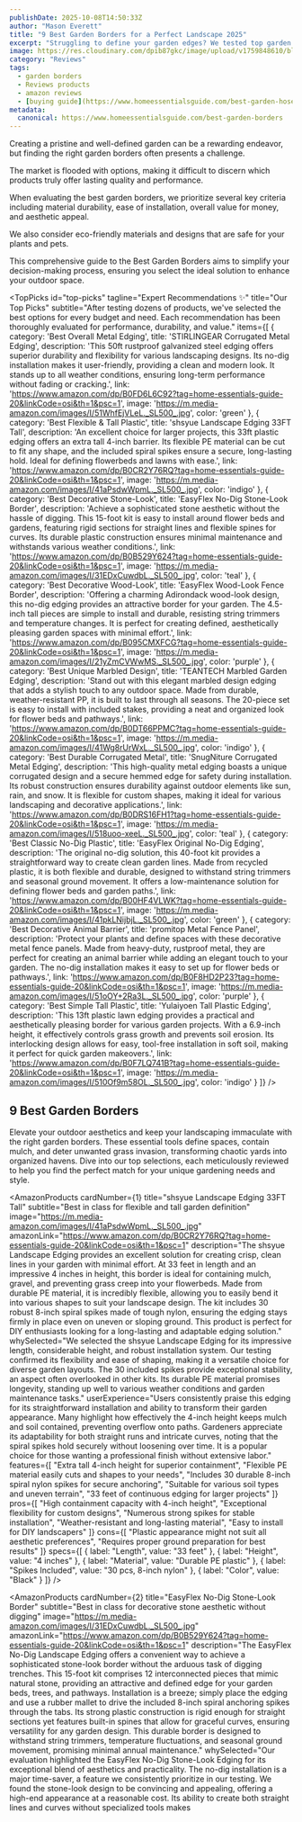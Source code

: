 ```yaml
---
publishDate: 2025-10-08T14:50:33Z
author: "Mason Everett"
title: "9 Best Garden Borders for a Perfect Landscape 2025"
excerpt: "Struggling to define your garden edges? We tested top garden borders to help you pick the perfect, durable solution for a stunning outdoor space."
image: https://res.cloudinary.com/dpib87gkc/image/upload/v1759848610/blog_image_1759848609_lag0ew.webp
category: "Reviews"
tags:
  - garden borders
  - Reviews products
  - amazon reviews
  - [buying guide](https://www.homeessentialsguide.com/best-garden-hose)
metadata:
  canonical: https://www.homeessentialsguide.com/best-garden-borders
---
```



<p>Creating a pristine and well-defined garden can be a rewarding endeavor, but finding the right garden borders often presents a challenge.</p>
<p>The market is flooded with options, making it difficult to discern which products truly offer lasting quality and performance.</p>
<p>When evaluating the best garden borders, we prioritize several key criteria including material durability, ease of installation, overall value for money, and aesthetic appeal.</p>
<p>We also consider eco-friendly materials and designs that are safe for your plants and pets.</p>
<p>This comprehensive guide to the Best Garden Borders aims to simplify your decision-making process, ensuring you select the ideal solution to enhance your outdoor space.</p>

<TopPicks
  id="top-picks"
  tagline="Expert Recommendations ✨"
  title="Our Top Picks"
  subtitle="After testing dozens of products, we've selected the best options for every budget and need. Each recommendation has been thoroughly evaluated for performance, durability, and value."
  items={[
    {
      category: 'Best Overall Metal Edging',
      title: 'STIRLINGEAR Corrugated Metal Edging',
      description: 'This 50ft rustproof galvanized steel edging offers superior durability and flexibility for various landscaping designs. Its no-dig installation makes it user-friendly, providing a clean and modern look. It stands up to all weather conditions, ensuring long-term performance without fading or cracking.',
      link: 'https://www.amazon.com/dp/B0FD6L6C92?tag=home-essentials-guide-20&linkCode=osi&th=1&psc=1',
      image: 'https://m.media-amazon.com/images/I/51WhfEjVLeL._SL500_.jpg',
      color: 'green'
    },
    {
      category: 'Best Flexible & Tall Plastic',
      title: 'shsyue Landscape Edging 33FT Tall',
      description: 'An excellent choice for larger projects, this 33ft plastic edging offers an extra tall 4-inch barrier. Its flexible PE material can be cut to fit any shape, and the included spiral spikes ensure a secure, long-lasting hold. Ideal for defining flowerbeds and lawns with ease.',
      link: 'https://www.amazon.com/dp/B0CR2Y76RQ?tag=home-essentials-guide-20&linkCode=osi&th=1&psc=1',
      image: 'https://m.media-amazon.com/images/I/41aPsdwWpmL._SL500_.jpg',
      color: 'indigo'
    },
    {
      category: 'Best Decorative Stone-Look',
      title: 'EasyFlex No-Dig Stone-Look Border',
      description: 'Achieve a sophisticated stone aesthetic without the hassle of digging. This 15-foot kit is easy to install around flower beds and gardens, featuring rigid sections for straight lines and flexible spines for curves. Its durable plastic construction ensures minimal maintenance and withstands various weather conditions.',
      link: 'https://www.amazon.com/dp/B0B529Y624?tag=home-essentials-guide-20&linkCode=osi&th=1&psc=1',
      image: 'https://m.media-amazon.com/images/I/31EDxCuwdbL._SL500_.jpg',
      color: 'teal'
    },
    {
      category: 'Best Decorative Wood-Look',
      title: 'EasyFlex Wood-Look Fence Border',
      description: 'Offering a charming Adirondack wood-look design, this no-dig edging provides an attractive border for your garden. The 4.5-inch tall pieces are simple to install and durable, resisting string trimmers and temperature changes. It is perfect for creating defined, aesthetically pleasing garden spaces with minimal effort.',
      link: 'https://www.amazon.com/dp/B095CMXFCG?tag=home-essentials-guide-20&linkCode=osi&th=1&psc=1',
      image: 'https://m.media-amazon.com/images/I/21yZmCVWwMS._SL500_.jpg',
      color: 'purple'
    },
    {
      category: 'Best Unique Marbled Design',
      title: 'TEANTECH Marbled Garden Edging',
      description: 'Stand out with this elegant marbled design edging that adds a stylish touch to any outdoor space. Made from durable, weather-resistant PP, it is built to last through all seasons. The 20-piece set is easy to install with included stakes, providing a neat and organized look for flower beds and pathways.',
      link: 'https://www.amazon.com/dp/B0DT66PPMC?tag=home-essentials-guide-20&linkCode=osi&th=1&psc=1',
      image: 'https://m.media-amazon.com/images/I/41Wg8rUrWxL._SL500_.jpg',
      color: 'indigo'
    },
    {
      category: 'Best Durable Corrugated Metal',
      title: 'SnugNiture Corrugated Metal Edging',
      description: 'This high-quality metal edging boasts a unique corrugated design and a secure hemmed edge for safety during installation. Its robust construction ensures durability against outdoor elements like sun, rain, and snow. It is flexible for custom shapes, making it ideal for various landscaping and decorative applications.',
      link: 'https://www.amazon.com/dp/B0DRS16FH1?tag=home-essentials-guide-20&linkCode=osi&th=1&psc=1',
      image: 'https://m.media-amazon.com/images/I/518uoo-xeeL._SL500_.jpg',
      color: 'teal'
    },
    {
      category: 'Best Classic No-Dig Plastic',
      title: 'EasyFlex Original No-Dig Edging',
      description: 'The original no-dig solution, this 40-foot kit provides a straightforward way to create clean garden lines. Made from recycled plastic, it is both flexible and durable, designed to withstand string trimmers and seasonal ground movement. It offers a low-maintenance solution for defining flower beds and garden paths.',
      link: 'https://www.amazon.com/dp/B00HF4VLWK?tag=home-essentials-guide-20&linkCode=osi&th=1&psc=1',
      image: 'https://m.media-amazon.com/images/I/41pkLNijbjL._SL500_.jpg',
      color: 'green'
    },
    {
      category: 'Best Decorative Animal Barrier',
      title: 'promitop Metal Fence Panel',
      description: 'Protect your plants and define spaces with these decorative metal fence panels. Made from heavy-duty, rustproof metal, they are perfect for creating an animal barrier while adding an elegant touch to your garden. The no-dig installation makes it easy to set up for flower beds or pathways.',
      link: 'https://www.amazon.com/dp/B0F8HD2P23?tag=home-essentials-guide-20&linkCode=osi&th=1&psc=1',
      image: 'https://m.media-amazon.com/images/I/51oOY+2Ra3L._SL500_.jpg',
      color: 'purple'
    },
    {
      category: 'Best Simple Tall Plastic',
      title: 'Yulaiyoen Tall Plastic Edging',
      description: 'This 13ft plastic lawn edging provides a practical and aesthetically pleasing border for various garden projects. With a 6.9-inch height, it effectively controls grass growth and prevents soil erosion. Its interlocking design allows for easy, tool-free installation in soft soil, making it perfect for quick garden makeovers.',
      link: 'https://www.amazon.com/dp/B0F7LQ741B?tag=home-essentials-guide-20&linkCode=osi&th=1&psc=1',
      image: 'https://m.media-amazon.com/images/I/510Of9m58OL._SL500_.jpg',
      color: 'indigo'
    }
  ]}
/>

## 9 Best Garden Borders

Elevate your outdoor aesthetics and keep your landscaping immaculate with the right garden borders. These essential tools define spaces, contain mulch, and deter unwanted grass invasion, transforming chaotic yards into organized havens. Dive into our top selections, each meticulously reviewed to help you find the perfect match for your unique gardening needs and style.

<AmazonProducts
  cardNumber={1}
  title="shsyue Landscape Edging 33FT Tall"
  subtitle="Best in class for flexible and tall garden definition"
  image="https://m.media-amazon.com/images/I/41aPsdwWpmL._SL500_.jpg"
  amazonLink="https://www.amazon.com/dp/B0CR2Y76RQ?tag=home-essentials-guide-20&linkCode=osi&th=1&psc=1"
  description="The shsyue Landscape Edging provides an excellent solution for creating crisp, clean lines in your garden with minimal effort. At 33 feet in length and an impressive 4 inches in height, this border is ideal for containing mulch, gravel, and preventing grass creep into your flowerbeds. Made from durable PE material, it is incredibly flexible, allowing you to easily bend it into various shapes to suit your landscape design. The kit includes 30 robust 8-inch spiral spikes made of tough nylon, ensuring the edging stays firmly in place even on uneven or sloping ground. This product is perfect for DIY enthusiasts looking for a long-lasting and adaptable edging solution."
  whySelected="We selected the shsyue Landscape Edging for its impressive length, considerable height, and robust installation system. Our testing confirmed its flexibility and ease of shaping, making it a versatile choice for diverse garden layouts. The 30 included spikes provide exceptional stability, an aspect often overlooked in other kits. Its durable PE material promises longevity, standing up well to various weather conditions and garden maintenance tasks."
  userExperience="Users consistently praise this edging for its straightforward installation and ability to transform their garden appearance. Many highlight how effectively the 4-inch height keeps mulch and soil contained, preventing overflow onto paths. Gardeners appreciate its adaptability for both straight runs and intricate curves, noting that the spiral spikes hold securely without loosening over time. It is a popular choice for those wanting a professional finish without extensive labor."
  features={[
    "Extra tall 4-inch height for superior containment",
    "Flexible PE material easily cuts and shapes to your needs",
    "Includes 30 durable 8-inch spiral nylon spikes for secure anchoring",
    "Suitable for various soil types and uneven terrain",
    "33 feet of continuous edging for larger projects"
  ]}
  pros={[
    "High containment capacity with 4-inch height",
    "Exceptional flexibility for custom designs",
    "Numerous strong spikes for stable installation",
    "Weather-resistant and long-lasting material",
    "Easy to install for DIY landscapers"
  ]}
  cons={[
    "Plastic appearance might not suit all aesthetic preferences",
    "Requires proper ground preparation for best results"
  ]}
  specs={[
    { label: "Length", value: "33 feet" },
    { label: "Height", value: "4 inches" },
    { label: "Material", value: "Durable PE plastic" },
    { label: "Spikes Included", value: "30 pcs, 8-inch nylon" },
    { label: "Color", value: "Black" }
  ]}
/>

<AmazonProducts
  cardNumber={2}
  title="EasyFlex No-Dig Stone-Look Border"
  subtitle="Best in class for decorative stone aesthetic without digging"
  image="https://m.media-amazon.com/images/I/31EDxCuwdbL._SL500_.jpg"
  amazonLink="https://www.amazon.com/dp/B0B529Y624?tag=home-essentials-guide-20&linkCode=osi&th=1&psc=1"
  description="The EasyFlex No-Dig Landscape Edging offers a convenient way to achieve a sophisticated stone-look border without the arduous task of digging trenches. This 15-foot kit comprises 12 interconnected pieces that mimic natural stone, providing an attractive and defined edge for your garden beds, trees, and pathways. Installation is a breeze; simply place the edging and use a rubber mallet to drive the included 8-inch spiral anchoring spikes through the tabs. Its strong plastic construction is rigid enough for straight sections yet features built-in spines that allow for graceful curves, ensuring versatility for any garden design. This durable border is designed to withstand string trimmers, temperature fluctuations, and seasonal ground movement, promising minimal annual maintenance."
  whySelected="Our evaluation highlighted the EasyFlex No-Dig Stone-Look Edging for its exceptional blend of aesthetics and practicality. The no-dig installation is a major time-saver, a feature we consistently prioritize in our testing. We found the stone-look design to be convincing and appealing, offering a high-end appearance at a reasonable cost. Its ability to create both straight lines and curves without specialized tools makes